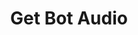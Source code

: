 ---
title: 'Get Bot Audio'
description: 'Retrieves the recorded audio file for a specific bot, if available.'
openapi: 'GET /bots/{bot_id}/get_audio'
--- 